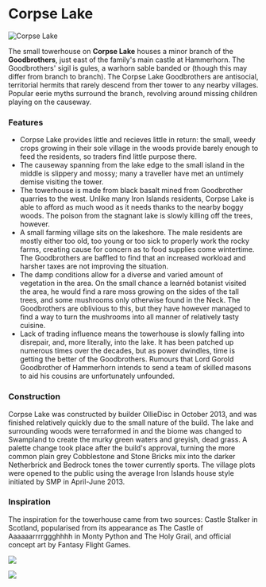 

# Corpse Lake

<Image src="https://cdn.sanity.io/images/1as7cn02/production/e4fe498f7664931692656171d38643b9097bf4f9-1920x1018.png?w=976&h=350&fit=crop&crop=center&auto=format" alt="Corpse Lake" width={976} height={350}  />

<ProjectDetails
  floatRight
  region="Iron Islands"
  house="House Goodbrother"
  type="Tower"
  status="Completed"
  warp="/warp corpselake"
  projectLead="OllieDisc"
  dateStarted="October 3, 2013"
  dateCompleted="October 3, 2013"
/>

The small towerhouse on **Corpse Lake** houses a minor branch of the **Goodbrothers**, just east of the family's main castle at Hammerhorn. The Goodbrothers' sigil is gules, a warhorn sable banded or (though this may differ from branch to branch). The Corpse Lake Goodbrothers are antisocial, territorial hermits that rarely descend from ther tower to any nearby villages. Popular eerie myths surround the branch, revolving around missing children playing on the causeway.

### Features

* Corpse Lake provides little and recieves little in return: the small, weedy crops growing in their sole village in the woods provide barely enough to feed the residents, so traders find little purpose there.
* The causeway spanning from the lake edge to the small island in the middle is slippery and mossy; many a traveller have met an untimely demise visiting the tower.
* The towerhouse is made from black basalt mined from Goodbrother quarries to the west. Unlike many Iron Islands residents, Corpse Lake is able to afford as much wood as it needs thanks to the nearby boggy woods. The poison from the stagnant lake is slowly killing off the trees, however.
* A small farming village sits on the lakeshore. The male residents are mostly either too old, too young or too sick to properly work the rocky farms, creating cause for concern as to food supplies come wintertime. The Goodbrothers are baffled to find that an increased workload and harsher taxes are not improving the situation.
* The damp conditions allow for a diverse and varied amount of vegetation in the area. On the small chance a learnéd botanist visited the area, he would find a rare moss growing on the sides of the tall trees, and some mushrooms only otherwise found in the Neck. The Goodbrothers are oblivious to this, but they have however managed to find a way to turn the mushrooms into all manner of relatively tasty cuisine.
* Lack of trading influence means the towerhouse is slowly falling into disrepair, and, more literally, into the lake. It has been patched up numerous times over the decades, but as power dwindles, time is getting the better of the Goodbrothers. Rumours that Lord Gorold Goodbrother of Hammerhorn intends to send a team of skilled masons to aid his cousins are unfortunately unfounded.

### Construction

Corpse Lake was constructed by builder OllieDisc in October 2013, and was finished relatively quickly due to the small nature of the build. The lake and surrounding woods were terraformed in and the biome was changed to Swampland to create the murky green waters and greyish, dead grass. A palette change took place after the build's approval, turning the more common plain grey Cobblestone and Stone Bricks mix into the darker Netherbrick and Bedrock tones the tower currently sports. The village plots were opened to the public using the average Iron Islands house style initiated by SMP in April-June 2013.

### Inspiration

The inspiration for the towerhouse came from two sources: Castle Stalker in Scotland, popularised from its appearance as The Castle of Aaaaaarrrrggghhhh in Monty Python and The Holy Grail, and official concept art by Fantasy Flight Games.


![](https://cdn.sanity.io/images/1as7cn02/production/a4f1de37a2820898e3274f6cabab75c4b9e01eae-1074x733.jpg)


![](https://cdn.sanity.io/images/1as7cn02/production/a642f5971736d205023dd4376df2018ba96637be-408x271.jpg)